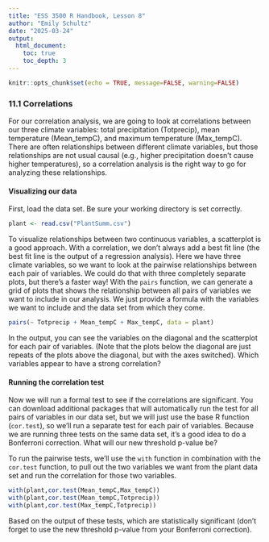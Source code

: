 ```yaml
---
title: "ESS 3500 R Handbook, Lesson 8"
author: "Emily Schultz"
date: "2025-03-24"
output: 
  html_document:
    toc: true
    toc_depth: 3
---
```


```r
knitr::opts_chunk$set(echo = TRUE, message=FALSE, warning=FALSE)
```

### 11.1 Correlations
For our correlation analysis, we are going to look at correlations between our three climate variables: total precipitation (Totprecip), mean temperature (Mean_tempC), and maximum temperature (Max_tempC). There are often relationships between different climate variables, but those relationships are not usual causal (e.g., higher precipitation doesn't cause higher temperatures), so a correlation analysis is the right way to go for analyzing these relationships.

#### Visualizing our data
First, load the data set. Be sure your working directory is set correctly.

```r
plant <- read.csv("PlantSumm.csv")
```

To visualize relationships between two continuous variables, a scatterplot is a good approach. With a correlation, we don't always add a best fit line (the best fit line is the output of a regression analysis). Here we have three climate variables, so we want to look at the pairwise relationships between each pair of variables. We could do that with three completely separate plots, but there's a faster way! With the `pairs` function, we can generate a grid of plots that shows the relationship between all pairs of variables we want to include in our analysis. We just provide a formula with the variables we want to include and the data set from which they come.

```r
pairs(~ Totprecip + Mean_tempC + Max_tempC, data = plant) 
```

In the output, you can see the variables on the diagonal and the scatterplot for each pair of variables. (Note that the plots below the diagonal are just repeats of the plots above the diagonal, but with the axes switched). Which variables appear to have a strong correlation?

#### Running the correlation test
Now we will run a formal test to see if the correlations are significant. You can download additional packages that will automatically run the test for all pairs of variables in our data set, but we will just use the base R function (`cor.test`), so we'll run a separate test for each pair of variables. Because we are running three tests on the same data set, it's a good idea to do a Bonferroni correction. What will our new threshold p-value be?

To run the pairwise tests, we'll use the `with` function in combination with the `cor.test` function, to pull out the two variables we want from the plant data set and run the correlation for those two variables.

```r
with(plant,cor.test(Mean_tempC,Max_tempC))
with(plant,cor.test(Mean_tempC,Totprecip))
with(plant,cor.test(Max_tempC,Totprecip))
```

Based on the output of these tests, which are statistically significant (don't forget to use the new threshold p-value from your Bonferroni correction).
